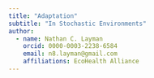 ```yaml
---
title: "Adaptation"
subtitle: "In Stochastic Environments"
author:
  - name: Nathan C. Layman
    orcid: 0000-0003-2238-6584
    email: n8.layman@gmail.com
    affiliations: EcoHealth Alliance
---
```


